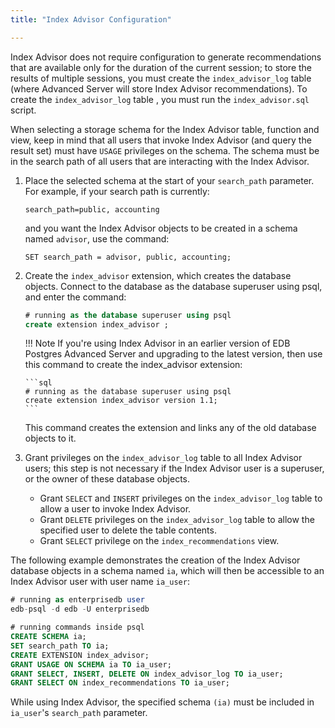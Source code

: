 ```yaml
---
title: "Index Advisor Configuration"

---
```


<div id="index_advisor_configuration" class="registered_link"></div>

Index Advisor does not require configuration to generate recommendations that are available only for the duration of the current session; to store the results of multiple sessions, you must create the `index_advisor_log` table (where Advanced Server will store Index Advisor recommendations). To create the `index_advisor_log` table , you must run the `index_advisor.sql` script.

When selecting a storage schema for the Index Advisor table, function and view, keep in mind that all users that invoke Index Advisor (and query the result set) must have `USAGE` privileges on the schema. The schema must be in the search path of all users that are interacting with the Index Advisor.

1. Place the selected schema at the start of your `search_path` parameter. For example, if your search path is currently:

   ```text
   search_path=public, accounting
   ```

   and you want the Index Advisor objects to be created in a schema named `advisor`, use the command:

   ```text
   SET search_path = advisor, public, accounting;
   ```

2. Create the `index_advisor` extension, which creates the database objects. Connect to the database as the database superuser using psql, and enter the command:

   ```sql
   # running as the database superuser using psql
   create extension index_advisor ;
   ```

   !!! Note
       If you're using Index Advisor in an earlier version of EDB Postgres Advanced Server and upgrading to the latest version, then use this command to create the index_advisor extension:

       ```sql
       # running as the database superuser using psql
       create extension index_advisor version 1.1;
       ```

    This command creates the extension and links any of the old database objects to it.

3.  Grant privileges on the `index_advisor_log` table to all Index Advisor users; this step is not necessary if the Index Advisor user is a superuser, or the owner of these database objects.

    -   Grant `SELECT` and `INSERT` privileges on the `index_advisor_log` table to allow a user to invoke Index Advisor.
    -   Grant `DELETE` privileges on the `index_advisor_log` table to allow the specified user to delete the table contents.
    -   Grant `SELECT` privilege on the `index_recommendations` view.

The following example demonstrates the creation of the Index Advisor database objects in a schema named `ia`, which will then be accessible to an Index Advisor user with user name `ia_user`:

```sql
# running as enterprisedb user 
edb-psql -d edb -U enterprisedb

# running commands inside psql
CREATE SCHEMA ia;
SET search_path TO ia;
CREATE EXTENSION index_advisor;
GRANT USAGE ON SCHEMA ia TO ia_user;
GRANT SELECT, INSERT, DELETE ON index_advisor_log TO ia_user;
GRANT SELECT ON index_recommendations TO ia_user;
```

While using Index Advisor, the specified schema `(ia)` must be included in `ia_user`'s `search_path` parameter.
